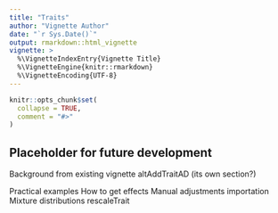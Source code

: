 ---
title: "Traits"
author: "Vignette Author"
date: "`r Sys.Date()`"
output: rmarkdown::html_vignette
vignette: >
  %\VignetteIndexEntry{Vignette Title}
  %\VignetteEngine{knitr::rmarkdown}
  %\VignetteEncoding{UTF-8}
---

```{r setup, include = FALSE}
knitr::opts_chunk$set(
  collapse = TRUE,
  comment = "#>"
)
```

## Placeholder for future development

Background from existing vignette
  altAddTraitAD (its own section?)

Practical examples
  How to get effects
  Manual adjustments 
  importation
    Mixture distributions
  rescaleTrait
  





